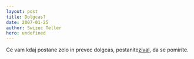 ```yaml
---
layout: post
title: Dolgcas?
date: 2007-01-25
author: Swizec Teller
hero: undefined
---
```


Ce vam kdaj postane zelo in prevec dolgcas, postanite[zival](http://www.beseechfanclub.com/bored/), da se pomirite.
